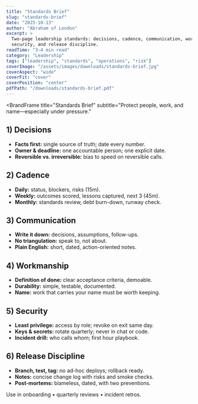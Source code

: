 ```yaml
---
title: "Standards Brief"
slug: "standards-brief"
date: "2025-10-13"
author: "Abraham of London"
excerpt: >
  Two-page leadership standards: decisions, cadence, communication, workmanship,
  security, and release discipline.
readTime: "3–4 min read"
category: "Leadership"
tags: ["leadership", "standards", "operations", "risk"]
coverImage: "/assets/images/downloads/standards-brief.jpg"
coverAspect: "wide"
coverFit: "cover"
coverPosition: "center"
pdfPath: "/downloads/standards-brief.pdf"
---
```


<BrandFrame
  title="Standards Brief"
  subtitle="Protect people, work, and name—especially under pressure."
>
  <h2>1) Decisions</h2>
  <ul>
    <li><strong>Facts first:</strong> single source of truth; date every number.</li>
    <li><strong>Owner & deadline:</strong> one accountable person; one explicit date.</li>
    <li><strong>Reversible vs. irreversible:</strong> bias to speed on reversible calls.</li>
  </ul>

  <h2>2) Cadence</h2>
  <ul>
    <li><strong>Daily:</strong> status, blockers, risks (15m).</li>
    <li><strong>Weekly:</strong> outcomes scored, lessons captured, next 3 (45m).</li>
    <li><strong>Monthly:</strong> standards review, debt burn-down, runway check.</li>
  </ul>

  <h2>3) Communication</h2>
  <ul>
    <li><strong>Write it down:</strong> decisions, assumptions, follow-ups.</li>
    <li><strong>No triangulation:</strong> speak to, not about.</li>
    <li><strong>Plain English:</strong> short, dated, action-oriented notes.</li>
  </ul>

  <h2>4) Workmanship</h2>
  <ul>
    <li><strong>Definition of done:</strong> clear acceptance criteria, demoable.</li>
    <li><strong>Durability:</strong> simple, testable, documented.</li>
    <li><strong>Name:</strong> work that carries your name must be worth keeping.</li>
  </ul>

  <h2>5) Security</h2>
  <ul>
    <li><strong>Least privilege:</strong> access by role; revoke on exit same day.</li>
    <li><strong>Keys & secrets:</strong> rotate quarterly; never in chat or code.</li>
    <li><strong>Incident drill:</strong> who calls whom; first hour playbook.</li>
  </ul>

  <h2>6) Release Discipline</h2>
  <ul>
    <li><strong>Branch, test, tag:</strong> no ad-hoc deploys; rollback ready.</li>
    <li><strong>Notes:</strong> concise change log with risks and smoke checks.</li>
    <li><strong>Post-mortems:</strong> blameless, dated, with two preventions.</li>
  </ul>

  <div className="not-prose mt-8 text-[11.5px] text-[color:var(--color-on-secondary)/0.6]">
    Use in onboarding • quarterly reviews • incident retros.
  </div>
</BrandFrame>
